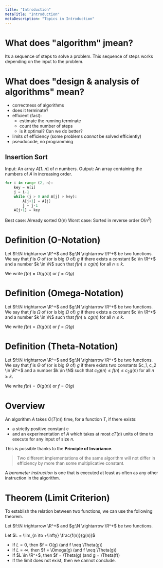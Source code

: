 ```yaml
---
title: "Introduction"
metaTitle: "Introduction"
metaDescription: "Topics in Introduction"
---
```

<link
  rel="stylesheet"
  href="https://cdn.jsdelivr.net/npm/katex@0.11.0/dist/katex.min.css"
  integrity="sha384-BdGj8xC2eZkQaxoQ8nSLefg4AV4/AwB3Fj+8SUSo7pnKP6Eoy18liIKTPn9oBYNG"
  crossOrigin="anonymous"
/>


# What does "algorithm" jmean?

Its a sequence of steps to solve a problem. This sequence of steps works depending on the input to the problem.

# What does "design & analysis of algorithms" mean?

- correctness of algorithms
- does it terminate?
- efficient (fast):
    - estimate the running terminate
    - count the number of steps
    - is it optimal? Can we do better?
- limits of efficiency (some problems *cannot* be solved efficiently)
- pseudocode, no programming

## Insertion Sort

Input: An array $A[1..n]$ of $n$ numbers.
Output: An array containing the numbers of $A$ in increasing order.

```python
for i in range (2, n):
    key = A[i]
    j = i-1
    while (j > 0 and A[j] > key):
        A[j+1] = A[j]
        j = j-1
    A[j+1] = key
```

Best case: Already sorted O(n)
Worst case: Sorted in reverse order O($n^2$)

# Definition (O-Notation)

Let $f:\N \rightarrow \R^+$ and $g:\N \rightarrow \R^+$ be two functions. We say that $f$ is $O$ of (or is big $O$ of) $g$ if there exists a constant $c \in \R^+$ and a number $k \in \N$ such that $f(n) \leq c g(n)$ for all $n \geq k$. 

We write $f (n) = O(g(n))$ or $f = O(g)$

# Definition (Omega-Notation)

Let $f:\N \rightarrow \R^+$ and $g:\N \rightarrow \R^+$ be two functions. We say that $f$ is $\Omega$ of (or is big $\Omega$ of) $g$ if there exists a constant $c \in \R^+$ and a number $k \in \N$ such that $f(n) \geq c g(n)$ for all $n \leq k$. 

We write $f (n) = \Omega (g(n))$ or $f = \Omega (g)$

# Definition (Theta-Notation)

Let $f:\N \rightarrow \R^+$ and $g:\N \rightarrow \R^+$ be two functions. We say that $f$ is $\Theta$ of (or is big $\Theta$ of) $g$ if there exists two constants $c_1, c_2 \in \R^+$ and a number $k \in \N$ such that $c_1 g(n) \leq f(n) \leq c_2 g(n)$ for all $n \geq k$. 

We write $f (n) = \Theta (g(n))$ or $f = \Theta (g)$

# Overview

An algorithm $A$ takes $O(T(n))$ time, for a function $T$, if there exists:
- a strictly positive constant c
- and an experimentation of $A$ which takes at most $c T(n)$ units of time to execute for any input of size $n$.

This is possible thanks to the **Principle of Invariance**. 
> Two different implementations of the same algorithm will not differ in efficiency by more than some multiplicative constant.

A *barometer instruction* is one that is executed at least as often as any other instruction in the algorithm.

# Theorem (Limit Criterion)

To establish the relation between two functions, we can use the following theorem.

Let $f:\N \rightarrow \R^+$ and $g:\N \rightarrow \R^+$ be two functions.

Let $L = \lim_{n \to +\infty} \frac{f(n)}{g(n)}$

- If $L = 0$, then $f = O(g) (and f \neq \Theta(g))
- If $L = \infty$, then $f = \Omega(g) (and f \neq \Theta(g))
- If $L \in \R^+$, then $f = \Theta(g) (and g = \Theta(f))
- If the limit does not exist, then we cannot conclude. 